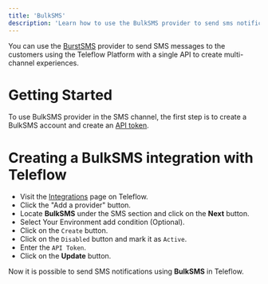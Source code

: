 ```yaml
---
title: 'BulkSMS'
description: 'Learn how to use the BulkSMS provider to send sms notifications using Teleflow'
---
```


You can use the [BurstSMS](https://bulksms.com/) provider to send SMS messages to the customers using the Teleflow Platform with a single API to create multi-channel experiences.

# Getting Started

To use BulkSMS provider in the SMS channel, the first step is to create a BulkSMS account and create an [API token](https://www.bulksms.com/account/#!/advanced-settings/api-tokens).

# Creating a BulkSMS integration with Teleflow

- Visit the [Integrations](https://web.teleflow.khulnasoft.com/integrations?utm_campaign=docs-sms-bulksms) page on Teleflow.
- Click the "Add a provider" button.
- Locate **BulkSMS** under the SMS section and click on the **Next** button.
- Select Your Environment add condition (Optional).
- Click on the `Create` button.
- Click on the `Disabled` button and mark it as `Active`.
- Enter the `API Token`.
- Click on the **Update** button.

Now it is possible to send SMS notifications using **BulkSMS** in Teleflow.